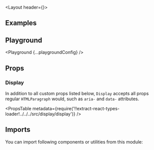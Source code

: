 


<Layout header={<PageHeader title='Display' underConstruction />}>

## Examples

<Example title="Basic Usage" path="display/basic-usage">
  <BasicUsage />
</Example>

<Example title="Inverted" path="display/inverted" darkPreview>
  <Inverted />
</Example>

## Playground

<Playground {...playgroundConfig} />

## Props

### Display

In addition to all custom props listed below, `Display` accepts all props regular `HTMLParagraph` would, such as `aria-` and `data-` attributes.

<PropsTable
  metadata={require('!!extract-react-types-loader!../../../src/display/display')}
/>

## Imports

You can import following components or utilities from this module:

<Imports module={DisplayExports} path="@datacamp/waffles/display" />

</Layout>
